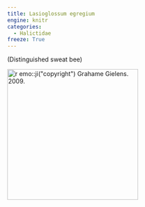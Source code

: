 ```yaml
---
title: Lasioglossum egregium
engine: knitr
categories:
  - Halictidae
freeze: True
---
```

(Distinguished sweat bee)

[![`r emo::ji("copyright")` Grahame Gielens. 2009.](/files/no_bee.png){height=300}](https://www.zoology.ubc.ca/entomology/main/Hymenoptera/Halictidae/Lasioglossum%20egregium%20female%20(3lateral)%20.jpg)
